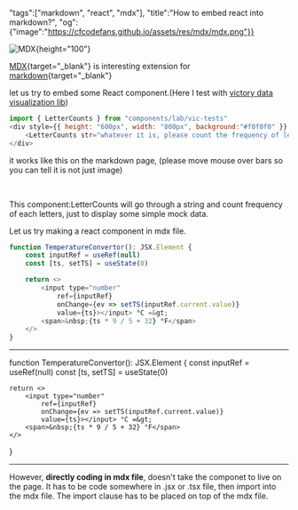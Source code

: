 
"tags":["markdown", "react", "mdx"],
"title":"How to embed react into markdown?",
"og": {"image":"https://cfcodefans.github.io/assets/res/mdx/mdx.png"}}

<div className="text-center">

![MDX](/assets/res/mdx/mdx.png){height="100"}
</div>


[MDX](https://mdxjs.com/){target="_blank"} is interesting extension for [markdown](https://github.com/adam-p/markdown-here/wiki/Markdown-Cheatsheet){target="_blank"}
<!--more-->

let us try to embed some React component.(Here I test with [victory data visualization lib](https://formidable.com/open-source/victory/docs/))

```javascript
import { LetterCounts } from "components/lab/vic-tests"
<div style={{ height: "600px", width: "800px", background:"#f0f0f0" }} className="">
    <LetterCounts str="whatever it is, please count the frequency of letters in this sentence" />
</div>
```
it works like this on the markdown page, (please move mouse over bars so you can tell it is not just image)

<div style={{ height: "300px", width: "400px", background:"#f0f0f0" }} className="rounded-1">
    <LetterCounts str="whatever it is, please count the frequency of letters in this sentence" />
</div>
<br/>

This component:LetterCounts will go through a string and count frequency of each letters, just to display
some simple mock data.

Let us try making a react component in mdx file.

```javascript
function TemperatureConvertor(): JSX.Element {
    const inputRef = useRef(null)
    const [ts, setTS] = useState(0)

    return <>
        <input type="number" 
            ref={inputRef} 
            onChange={ev => setTS(inputRef.current.value)} 
            value={ts}></input> °C =&gt; 
        <span>&nbsp;{ts * 9 / 5 + 32} °F</span>
    </>
}
```

<hr/>

function TemperatureConvertor(): JSX.Element {
    const inputRef = useRef(null)
    const [ts, setTS] = useState(0)

    return <>
        <input type="number" 
            ref={inputRef} 
            onChange={ev => setTS(inputRef.current.value)} 
            value={ts}></input> °C =&gt; 
        <span>&nbsp;{ts * 9 / 5 + 32} °F</span>
    </>
}


<hr/>

However, **directly coding in mdx file**, doesn't take the componet to live on the page.
It has to be code somewhere in .jsx or .tsx file, then import into the mdx file.
The import clause has to be placed on top of the mdx file.

<TemperatureConvertor/>

<br/>